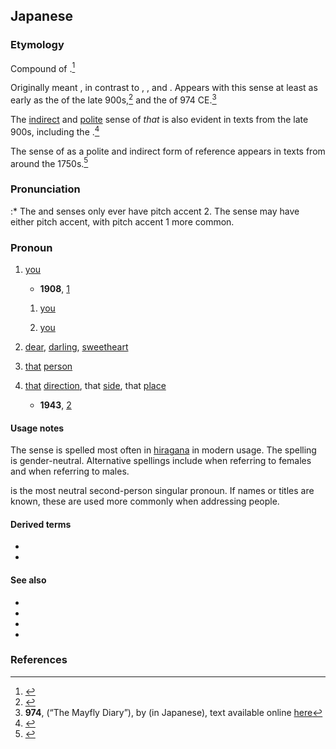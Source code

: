 ==Japanese==
{{ja-spellings|貴方|彼方|貴女|貴男}}

===Etymology===
Compound of {{compound|ja|sort=あなた|あ|tr1=a|pos1=[[distal]] pronoun marker, indicating something far away from both speaker and listener; also found in {{m|ja|あれ||tr=are|that|pos=far away}}, {{m|ja|あそこ||tr=asoko|there|pos=far away}}, etc.|な|tr2=na|pos2=possessive, ancient compounding alternative for particle {{ja-r|の}}|た|tr3=ta|t3=direction, side, place|pos3=only found in ancient terms}}.<ref name="KDJ">{{R:Kokugo Dai Jiten}}</ref>

Originally meant {{m|en|[[that]] [[direction]], that [[side]] ([[far]] [[away]])}}, in contrast to {{ja-r|そなた||[[that]] [[direction]], that [[side]], that [[place]] (closer to the listener)}}, {{ja-r|こなた||[[this]] direction, this  [[side]], this [[place]] (close to both listener and speaker)}}, and {{ja-r|どなた||[[which]] or [[what]] direction, side, or place}}.  Appears with this sense at least as early as the ''{{w|Kokin Wakashū}}'' of the late 900s,<ref name="KDJ">{{R:Kokugo Dai Jiten}}</ref> and the ''{{w|Kagerō Nikki}}'' of 974 CE.<ref>'''974''', ''{{w|Kagerō Nikki}}'' (“The Mayfly Diary”), by {{w|Michitsuna no Haha|Michitsuna's mother}} (in Japanese), text available online [http://jti.lib.virginia.edu/japanese/kagero/MicKage.html here]</ref>

The [[indirect]] and [[polite]] sense of ''that'' {{m|en|person}} is also evident in texts from the late 900s, including the ''{{w|Ochikubo Monogatari}}''.<ref name="KDJ">{{R:Kokugo Dai Jiten}}</ref>

The sense of {{m|en|you}} as a polite and indirect form of reference appears in texts from around the 1750s.<ref name="KDJ">{{R:Kokugo Dai Jiten}}</ref>

===Pronunciation===
{{ja-pron|yomi=irreg|あなた|acc=2|acc_ref=DJR,NHK|acc2=1|acc2_ref=DJR,NHK}}
:* The {{m|en|you}} and {{m|en|[[that]] [[person]]}} senses only ever have pitch accent 2.  The {{m|en|[[that]] [[direction]] or [[side]]}} sense may have either pitch accent, with pitch accent 1 more common.

===Pronoun===
{{ja-pos|pronoun|あなた}}

# {{ja-def|貴方|貴女|貴男}} [[you]] {{gloss|second-person pronoun}}
#* '''1908''', {{w2|ja|夏目漱石}}{{w2|ja|pref=『|夢十夜|suf=』}} [https://www.aozora.gr.jp/cards/000148/files/799_14972.html]
#*: {{ja-usex|「[[日]]が[[出る]]でしょう。[[それから]]日が[[沈む]]でしょう。それから[[また]]出るでしょう、[[そうして]]また沈むでしょう。――[[赤い]]日が[[東]]から[[西]]へ、東から西へと[[落ちる|落ち]]て行く[[うち]]に、――'''あなた'''、[[待つ|待っ]]ていられますか」|「^ひ が でる でしょう。それ から ひ が しずむ でしょう。^それ から また でる でしょう、そうして また しずむ でしょう。――^あかい ひ が ひがし から にし へ、ひがし から にし へ と おちていく うち に、――'''^あなた'''、まっていられます か」|"The sun will come out, yes? And then the sun will sink, yes? And then it will come out again, and it will sink again, yes? &mdash;While the red sun falls, from east to west, from east to west &mdash;Would '''you''' be able to wait it out?"}}
## {{ja-def|貴女}} {{q|to a female}} [[you]]
## {{ja-def|貴男}} {{q|to a male}} [[you]]
# {{ja-def|貴方}} {{lb|ja|women's speech|sort=あなた}} [[dear]], [[darling]], [[sweetheart]] {{gloss|term used by a wife to address her husband}}
# {{ja-def|貴方|彼方}} {{lb|ja|sort=あなた|uncommon}} [[that]] [[person]] {{gloss|far from both speaker and listener}}
# {{ja-def|彼方}} {{lb|ja|sort=あなた|uncommon}} [[that]] [[direction]], that [[side]], that [[place]] {{gloss|far from both speaker and listener}}
#: {{ja-usex|山の'''彼方'''|やま の '''あなた'''|'''that side''' of the mountain, the '''far side''' of the mountain}}
#* '''1943''', {{lang|ja|[[w:ja:土井晩翠|土井晩翠]]譯『[[w:ja:オデュッセイア|オヂュッセーア]]』第二歌}} [http://web.archive.org/web/20040623125018/http://www.sm.rim.or.jp:80/~osawa/AGG/odyssey/odyssey-2.html]
#*: {{ja-usex|オヂュシュウス[[遠し|遠き]]'''あなた'''に[[亡ぶ|亡び]]たり、[[汝]]も[[彼]]と[[もろとも]]に[[死す|死せ]]ば[[善し|善かり]]し！|オヂュシュウスとほき'''あなた'''にほろびたり、なんじもかれともろともにしせばよかりし！|rom=Ojushūsu tōki '''anata''' ni horobitari, nanji mo kare to morotomo ni shiseba yokarishi!|Odysseus has perished in '''a far off land'''&mdash;if only you had died with him!}}

====Usage notes====
The {{m|en|you}} sense is spelled most often in [[hiragana]] in modern usage.  The {{m|ja|貴方}} spelling is gender-neutral. Alternative spellings include {{m|ja|貴女}} when referring to females and {{m|ja|貴男}} when referring to males.

{{ja-r|あなた}} is the most neutral second-person singular pronoun. If names or titles are known, these are used more commonly when addressing people.

====Derived terms====
* {{ja-r|あんた|pos=term of [[endearment]]}}
* {{ja-r|あなたたち|pos=plural}}

====See also====
* {{ja-r|お前|おまえ|you|pos=singular, very [[informal]]}}
* {{ja-r|お前ら|おまえら|you|pos=plural, very [[informal]]}}
* {{ja-r|貴様|きさま|you|pos=singular, [[derogatory]]}}
* {{ja-r|貴様ら|きさまら|you|pos=plural, [[derogatory]]}}

===References===
<references/>